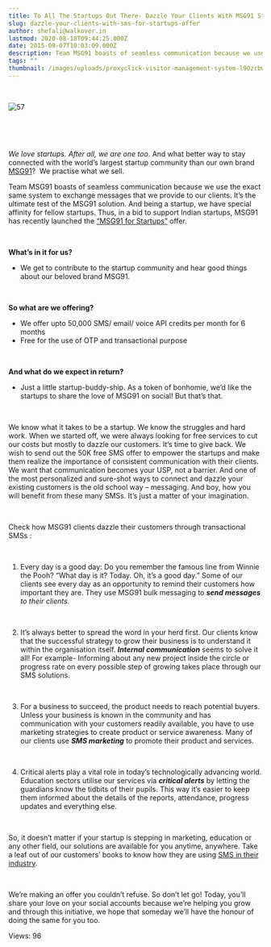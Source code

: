 ```yaml
---
title: To All The Startups Out There- Dazzle Your Clients With MSG91 Startup Policy!
slug: dazzle-your-clients-with-sms-for-startups-offer
author: shefali@walkover.in
lastmod: 2020-08-18T09:44:25.000Z
date: 2015-09-07T10:03:09.000Z
description: Team MSG91 boasts of seamless communication because we use the exact same system to exchange messages that we provide to our clients. It’s the ultimate test of the MSG91 solution. And being a startup, we have special affinity for fellow startups. Thus, in a bid to support Indian startups, MSG91 has recently launched the offer.
tags: ""
thumbnail: /images/uploads/proxyclick-visitor-management-system-l90zrbwvcoe-unsplash.jpg
---
```


 


![57](https://images-msg91.s3.ap-south-1.amazonaws.com/content/images/wordpress/2015/09/57.png)


 


 


*We love startups. After all, we are one too*. And what better way to stay connected with the world’s largest startup community than our own brand [MSG91](https://msg91.com)?  We practise what we sell.


Team MSG91 boasts of seamless communication because we use the exact same system to exchange messages that we provide to our clients. It’s the ultimate test of the MSG91 solution. And being a startup, we have special affinity for fellow startups. Thus, in a bid to support Indian startups, MSG91 has recently launched the [“MSG91 for Startups”](https://msg91.com/startups) offer.


 


**What’s in it for us?**


* We get to contribute to the startup community and hear good things about our beloved brand MSG91.


 


**So what are we offering?**


* We offer upto 50,000 SMS/ email/ voice API credits per month for 6 months
* Free for the use of OTP and transactional purpose


 


**And what do we expect in return?**


* Just a little startup-buddy-ship. As a token of bonhomie, we’d like the startups to share the love of MSG91 on social! But that’s that.


 


We know what it takes to be a startup. We know the struggles and hard work. When we started off, we were always looking for free services to cut our costs but mostly to dazzle our customers. It’s time to give back. We wish to send out the 50K free SMS offer to empower the startups and make them realize the importance of consistent communication with their clients. We want that communication becomes your USP, not a barrier. And one of the most personalized and sure-shot ways to connect and dazzle your existing customers is the old school way – messaging. And boy, how you will benefit from these many SMSs. It’s just a matter of your imagination.


 


Check how MSG91 clients dazzle their customers through transactional SMSs :


 


1. Every day is a good day: Do you remember the famous line from Winnie the Pooh? “What day is it? Today. Oh, it’s a good day.” Some of our clients see every day as an opportunity to remind their customers how important they are. They use MSG91 bulk messaging to ***send messages** to their clients.*


 


2. It’s always better to spread the word in your herd first. Our clients know that the successful strategy to grow their business is to understand it within the organisation itself. ***Internal communication*** seems to solve it all! For example- Informing about any new project inside the circle or progress rate on every possible step of growing takes place through our SMS solutions.


 


3. For a business to succeed, the product needs to reach potential buyers. Unless your business is known in the community and has communication with your customers readily available, you have to use marketing strategies to create product or service awareness. Many of our clients use ***SMS marketing*** to promote their product and services.


 


4. Critical alerts play a vital role in today’s technologically advancing world. Education sectors utilise our services via ***critical alerts*** by letting the guardians know the tidbits of their pupils. This way it’s easier to keep them informed about the details of the reports, attendance, progress updates and everything else.


 


So, it doesn’t matter if your startup is stepping in marketing, education or any other field, our solutions are available for you anytime, anywhere. Take a leaf out of our customers’ books to know how they are using [SMS in their industry](https://msg91.com/case-studies).


 


We’re making an offer you couldn’t refuse. So don’t let go! Today, you’ll share your love on your social accounts because we’re helping you grow and through this initiative, we hope that someday we’ll have the honour of doing the same for you too.


 Views: 96


